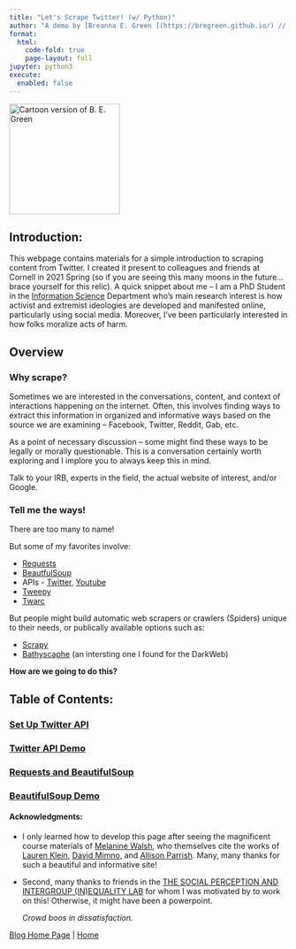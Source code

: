 ```yaml
---
title: "Let's Scrape Twitter! (w/ Python)"
author: "A demo by [Breanna E. Green ](https://bregreen.github.io/) // Powered by [Quarto](https://quarto.org/docs/tools/jupyter-lab.html)"
format: 
  html:
    code-fold: true
    page-layout: full
jupyter: python3
execute: 
  enabled: false
---
```


<img src="logo.PNG" alt="Cartoon version of B. E. Green" width="200"/>
   
</b>

## Introduction:
  
This webpage contains materials for a simple introduction to scraping content from Twitter. I created it present to colleagues and friends at Cornell in 2021 Spring (so if you are seeing this many moons in the future... brace yourself for this relic). A quick snippet about me -- I am a PhD Student in the [Information Science](https://infosci.cornell.edu/research) Department who's main research interest is how activist and extremist ideologies are developed and manifested online, particularly using social media. Moreover, I've been particularly interested in how folks moralize acts of harm.

## Overview

### Why scrape?

Sometimes we are interested in the conversations, content, and context of interactions happening on the internet. Often, this involves finding ways to extract this information in organized and informative ways based on the source we are examining -- Facebook, Twitter, Reddit, Gab, etc.

As a point of necessary discussion -- some might find these ways to be legally or morally questionable. This is a conversation certainly worth exploring and I implore you to always keep this in mind. 

Talk to your IRB, experts in the field, the actual website of interest, and/or Google. 


### Tell me the ways!

There are too many to name!

But some of my favorites involve: 

 * [Requests](https://docs.python-requests.org/en/master/user/quickstart/)
 * [BeautfulSoup](https://www.crummy.com/software/BeautifulSoup/bs4/doc/)
 * APIs - [Twitter](https://developer.twitter.com/en/docs/twitter-api), [Youtube](https://developers.google.com/youtube/v3)
 * [Tweepy](https://docs.tweepy.org/en/latest/)
 * [Twarc](https://scholarslab.github.io/learn-twarc/)
 

But people might build automatic web scrapers or crawlers (Spiders) unique to their needs, or publically available options such as:
 
 * [Scrapy](https://scrapy.org/)
 * [Bathyscaphe](https://github.com/darkspot-org) (an intersting one I found for the DarkWeb)

**How are we going to do this?** 
 
## Table of Contents:

### [Set Up Twitter API](https://bregreen.github.io/projects/Twitter_Scraping_Demo/set_up_twitter_api_steps.html#)

### [Twitter API Demo](https://bregreen.github.io/projects/Twitter_Scraping_Demo/twitter_api_demo.html#)

### [Requests and BeautifulSoup](https://bregreen.github.io/projects/Twitter_Scraping_Demo/requests_and_beautifulsoup.html#)

### [BeautifulSoup Demo](https://bregreen.github.io/projects/Twitter_Scraping_Demo/beautifulsoup_demo.html#)


#### **Acknowledgments**:

- I only learned how to develop this page after seeing the magnificent course materials of [Melanine Walsh](https://github.com/melaniewalsh/Intro-Cultural-Analytics), who themselves cite the works of [Lauren Klein](https://github.com/laurenfklein/emory-qtm340), [David Mimno](https://mimno.infosci.cornell.edu/info3350/), and [Allison Parrish](https://github.com/aparrish/rwet). Many, many thanks for such a beautiful and informative site!
    
- Second, many thanks to friends in the [THE SOCIAL PERCEPTION AND INTERGROUP (IN)EQUALITY LAB](http://www.kroschlab.com/) for whom I was motivated by to work on this! Otherwise, it might have been a powerpoint. 
   
   *Crowd boos in dissatisfaction.*
   
   
[Blog Home Page](https://bregreen.github.io/blog.html#) |  [Home](https://bregreen.github.io/#)
   
   
   